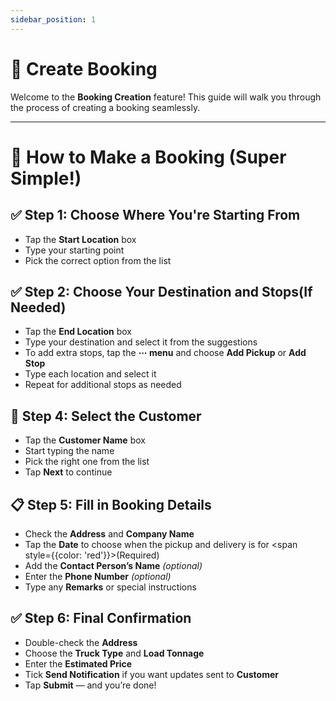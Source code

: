 ```yaml
---
sidebar_position: 1
---
```


# 📅 Create Booking

Welcome to the **Booking Creation** feature! This guide will walk you through the process of creating a booking seamlessly.


<VideoModal linkText="Watch Video" title="YouTube Video" iframeSrc="https://www.youtube.com/shorts/ZWR4XrQV1rk" />

---

# 🚚 How to Make a Booking (Super Simple!)

## ✅ Step 1: Choose Where You're Starting From

- Tap the **Start Location** box
- Type your starting point
- Pick the correct option from the list

## ✅ Step 2: Choose Your Destination and Stops(If Needed)

- Tap the **End Location** box
- Type your destination and select it from the suggestions
- To add extra stops, tap the **⋯ menu** and choose **Add Pickup** or **Add Stop**
- Type each location and select it
- Repeat for additional stops as needed

## 👤 Step 4: Select the Customer

- Tap the **Customer Name** box
- Start typing the name
- Pick the right one from the list
- Tap **Next** to continue

## 📋 Step 5: Fill in Booking Details

- Check the **Address** and **Company Name**
- Tap the **Date** to choose when the pickup and delivery is for <span style={{color: 'red'}}>(Required)</span>
- Add the **Contact Person’s Name** _(optional)_
- Enter the **Phone Number** _(optional)_
- Type any **Remarks** or special instructions

## ✅ Step 6: Final Confirmation

- Double-check the **Address**
- Choose the **Truck Type** and **Load Tonnage**
- Enter the **Estimated Price**
- Tick **Send Notification** if you want updates sent to **Customer**
- Tap **Submit** — and you’re done!
